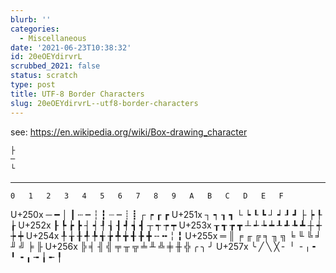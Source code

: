 ```yaml
---
blurb: ''
categories:
  - Miscellaneous
date: '2021-06-23T10:38:32'
id: 20eOEYdirvrL
scrubbed_2021: false
status: scratch
type: post
title: UTF-8 Border Characters
slug: 20eOEYdirvrL--utf8-border-characters
---
```


see: https://en.wikipedia.org/wiki/Box-drawing_character



```bash
├
─ 
└
```



----

	0	1	2	3	4	5	6	7	8	9	A	B	C	D	E	F
U+250x	─	━	│	┃	┄	┅	┆	┇	┈	┉	┊	┋	┌	┍	┎	┏
U+251x	┐	┑	┒	┓	└	┕	┖	┗	┘	┙	┚	┛	├	┝	┞	┟
U+252x	┠	┡	┢	┣	┤	┥	┦	┧	┨	┩	┪	┫	┬	┭	┮	┯
U+253x	┰	┱	┲	┳	┴	┵	┶	┷	┸	┹	┺	┻	┼	┽	┾	┿
U+254x	╀	╁	╂	╃	╄	╅	╆	╇	╈	╉	╊	╋	╌	╍	╎	╏
U+255x	═	║	╒	╓	╔	╕	╖	╗	╘	╙	╚	╛	╜	╝	╞	╟
U+256x	╠	╡	╢	╣	╤	╥	╦	╧	╨	╩	╪	╫	╬	╭	╮	╯
U+257x	╰	╱	╲	╳	╴	╵	╶	╷	╸	╹	╺	╻	╼	╽	╾	╿
